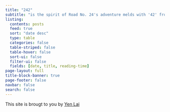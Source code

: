 ```yaml
---
title: "242"
subtitle: "is the spirit of Road No. 24's adventure melds with '42' from The Hitchhiker's Guide to the Galaxy – the cosmic answer to life's great mysteries. This site is where my journey and curiosity converge, exploring the universe's wonders one thought at a time."
listing:
  contents: posts
  feed: true
  sort: "date desc"
  type: table
  categories: false
  table-striped: false
  table-hover: false
  sort-ui: false
  filter-ui: false
  fields: [date, title, reading-time]
page-layout: full
title-block-banner: true
page-footer: false
navbar: false
search: false
---
```


::: {.grid}

::: {.g-col-12 #signature}
This site is brougt to you 
by [Yen Lai](https://www.linkedin.com/in/laiyenju/)
:::

:::
